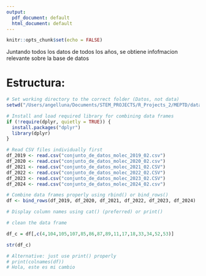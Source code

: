```yaml
---
output:
  pdf_document: default
  html_document: default
---
```


```r

knitr::opts_chunk$set(echo = FALSE)

```


Juntando todos los datos de todos los años, se obtiene infofmacion relevante sobre la base de datos

# Estructura:


```r
# Set working directory to the correct folder (Datos, not data)
setwd("/Users/angelluna/Documents/STEM_PROJECTS/R_Projects_2/MEPTD/data")

# Install and load required library for combining data frames
if (!require(dplyr, quietly = TRUE)) {
  install.packages("dplyr")
  library(dplyr)
}

# Read CSV files individually first
df_2019 <- read.csv("conjunto_de_datos_molec_2019_02.csv")
df_2020 <- read.csv("conjunto_de_datos_molec_2020_02.csv")
df_2021 <- read.csv("conjunto_de_datos_molec_2021_02.CSV")
df_2022 <- read.csv("conjunto_de_datos_molec_2022_02.CSV")
df_2023 <- read.csv("conjunto_de_datos_molec_2023_02.CSV")
df_2024 <- read.csv("conjunto_de_datos_molec_2024_02.csv")

# Combine data frames properly using rbind() or bind_rows()
df <- bind_rows(df_2019, df_2020, df_2021, df_2022, df_2023, df_2024)

# Display column names using cat() (preferred) or print()

# clean the data frame

df_c = df[,c(4,104,105,107,85,86,87,89,11,17,18,33,34,52,53)]

str(df_c)

# Alternative: just use print() properly
# print(colnames(df))
# Hola, este es mi cambio
```























